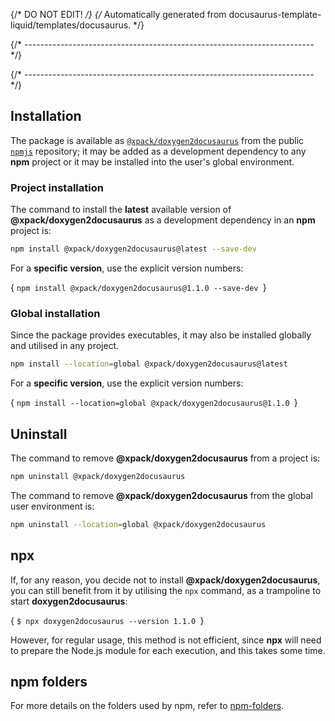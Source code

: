 {/* DO NOT EDIT! */}
{/* Automatically generated from docusaurus-template-liquid/templates/docusaurus. */}

{/* ------------------------------------------------------------------------ */}




{/* ------------------------------------------------------------------------ */}

## Installation

The package is available as
[`@xpack/doxygen2docusaurus`](https://www.npmjs.com/package/@xpack/doxygen2docusaurus/)
from the public [`npmjs`](https://www.npmjs.com) repository;
it may be added as a
development dependency to any **npm**
project or it may be installed into the user's global environment.

### Project installation

The command to install the
**latest** available version of **@xpack/doxygen2docusaurus** as a development dependency in an **npm** project is:

```sh
npm install @xpack/doxygen2docusaurus@latest --save-dev
```

For a **specific version**, use the explicit version numbers:

<CodeBlock language="sh"> {
`npm install @xpack/doxygen2docusaurus@1.1.0 --save-dev
`} </CodeBlock>


### Global installation

Since the package provides executables, it may also
be installed globally and utilised in any project.

```sh
npm install --location=global @xpack/doxygen2docusaurus@latest
```

For a **specific version**, use the explicit version numbers:

<CodeBlock language="sh"> {
`npm install --location=global @xpack/doxygen2docusaurus@1.1.0
`} </CodeBlock>

## Uninstall

The command to remove **@xpack/doxygen2docusaurus** from a project is:

```sh
npm uninstall @xpack/doxygen2docusaurus
```

The command to remove **@xpack/doxygen2docusaurus** from the global user environment is:

```sh
npm uninstall --location=global @xpack/doxygen2docusaurus
```

## npx

If, for any reason, you decide not to install **@xpack/doxygen2docusaurus**, you can still
benefit from it by utilising the `npx` command, as a trampoline to start **doxygen2docusaurus**:

<CodeBlock language="console"> {
`$ npx doxygen2docusaurus --version
1.1.0
`} </CodeBlock>

However, for regular usage, this method is not efficient, since
**npx** will need to prepare the Node.js module
for each execution, and this takes some time.

## npm folders

For more details on the folders used by npm, refer to
[npm-folders](https://docs.npmjs.com/files/folders).

